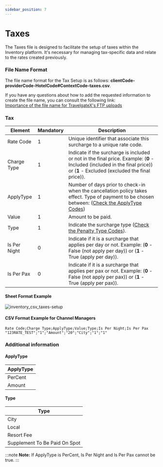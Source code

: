 ```yaml
---
sidebar_position: 7
---
```


# Taxes

The Taxes file is designed to facilitate the setup of taxes within the Inventory platform. It's necessary for managing tax-specific data and relate to the rates created previously.

### File Name Format

The file name format for the Tax Setup is as follows: **clientCode-providerCode-HotelCode#ContextCode-taxes.csv**.

If you have any questions about how to add the requested information to create the file name, you can consult the following link:  
[Importance of the file name for TravelgateX's FTP uploads](../quickstart#3-file-naming-importance-for-travelgatex-ftp-uploads)

### Tax

| Element     | Mandatory | Description                                                                                       |
|-------------|-----|---------------------------------------------------------------------------------------------------|
| Rate Code        |	  1   | Unique identifier that associate this surcharge to a unique rate code. |
| Charge Type        |   1   | Indicate if the surcharge is included or not in the final price. Example: (**0** - Included (included in the final price)) or (**1** - Excluded (excluded the final price)). |
| ApplyType        |   1   | Number of days prior to check-in when the cancellation policy takes effect. Type of payment to be chosen between: ([Check the ApplyType Codes](/docs/apis/for-buyers/inventory-buyers/inventory-set-up-csv-api/set-up/taxes#applytype)) |
| Value        |   1   | Amount to be paid. |
| Type        |   1   | Indicate the surcharge type ([Check the Penalty Type Codes](/docs/apis/for-buyers/inventory-buyers/inventory-set-up-csv-api/set-up/taxes#type)). |
| Is Per Night        |   0   | Indicate if it is a surcharge that applies per day or not. Example: (**0** - False (not apply per day)) or (**1** - True (apply per day)). |
| Is Per Pax        |   0   | Indicate if it is a surcharge that applies per pax or not. Example: (**0** - False (not apply per pax)) or (**1** - True (apply per pax)). |

#### Sheet Format Example

![inventory_csv_taxes-setup](https://storage.travelgate.com/docs/inventory_csv_taxes-setup.png)

#### CSV Format Example for Channel Managers

```
Rate Code;Charge Type;ApplyType;Value;Type;Is Per Night;Is Per Pax
"123RATE_TEST";"1";"Amount";"20";"City";"1";"1"
```
### Additional information

#### ApplyType
| ApplyType |
|-------------|
|PerCent|
| Amount |

#### Type
| Type |
|-------------|
|City|
| Local |
| Resort Fee |
| Supplement To Be Paid On Spot |

:::note
**Note:** If ApplyType is PerCent, Is Per Night and Is Per Pax cannot be true.
:::